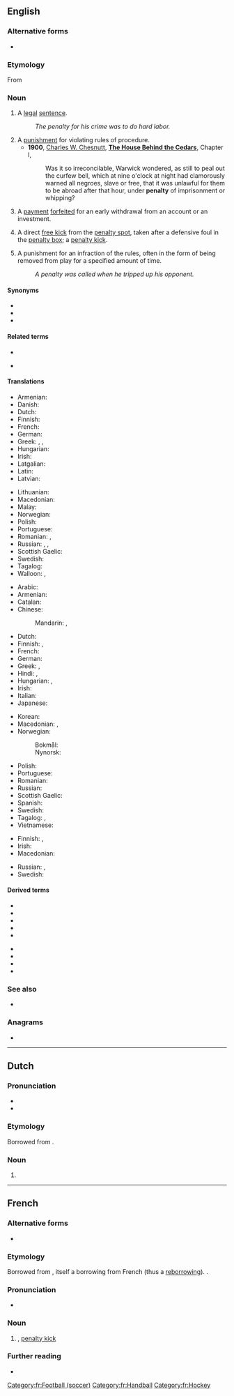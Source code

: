 {{also|pénalty}}
==English==
{{wikipedia}}

===Alternative forms===
* {{l|en|pœnalty}} {{qualifier|archaic}}

===Etymology===
From {{etyl|frm|en}} {{m|frm|pénalité}}

===Noun===
{{en-noun|penalties}}

# A [[legal]] [[sentence]].
#: ''The penalty for his crime was to do hard labor.''
# A [[punishment]] for violating rules of procedure.
#* '''1900''', [[w:Charles W. Chesnutt|Charles W. Chesnutt]], '''[[w:The House Behind the Cedars|The House Behind the Cedars]]''', Chapter I,
#*: Was it so irreconcilable, Warwick wondered, as still to peal out the curfew bell, which at nine o'clock at night had clamorously warned all negroes, slave or free, that it was unlawful for them to be abroad after that hour, under '''penalty''' of imprisonment or whipping?
# {{lb|en|finance}} A [[payment]] [[forfeit]]ed for an early withdrawal from an account or an investment.
# {{lb|en|football}} A direct [[free kick]] from the [[penalty spot]], taken after a defensive foul in the [[penalty box]]; a [[penalty kick]].
# {{lb|en|ice hockey}} A punishment for an infraction of the rules, often in the form of being removed from play for a specified amount of time.
#: ''A penalty was called when he tripped up his opponent.''

====Synonyms====
* {{l|en|punition}}
* {{l|en|punishment}}
* {{l|en|sentence}}

====Related terms====
* {{l|en|penal}}
* {{l|en|penality}} {{qualifier|rare}}

====Translations====
{{trans-top|legal sentence}}
* Armenian: {{t+|hy|պատիժ}}
* Danish: {{t|da|straf|c}}
* Dutch: {{t+|nl|straf|f}}
* Finnish: {{t+|fi|rangaistus}}
* French: {{t|fr|penalisation|f}}
* German: {{t+|de|Strafe|f}}
* Greek: {{t+|el|κύρωση|f}}, {{t+|el|ποινή|f}}, {{t+|el|τιμωρία|f}}
* Hungarian: {{t+|hu|büntetés}}
* Irish: {{t+|ga|pionós|m}}
* Latgalian: {{t|ltg|struope|f}}
* Latin: {{t+|la|multa|f}}
* Latvian: {{t|lv|sods|m}}
{{trans-mid}}
* Lithuanian: {{t|lt|bausmė}}
* Macedonian: {{t|mk|казна|f|tr=kázna|sc=Cyrl}}
* Malay: {{t|ms|hukuman}}
* Norwegian: {{t+|no|straff|m|f}}
* Polish: {{t+|pl|kara|f}}
* Portuguese: {{t+|pt|pena|f}}
* Romanian: {{t+|ro|penalizare|f}}, {{t+|ro|pedeapsă|f}}
* Russian: {{t+|ru|наказа́ние|n}}, {{t+|ru|взыска́ние|n}}, {{t+|ru|штраф|m}}
* Scottish Gaelic: {{t|gd|peanas|m}}
* Swedish: {{t+|sv|straff|n}}
* Tagalog: {{t+|tl|parusa}}
* Walloon: {{t+|wa|poenne|f}}, {{t|wa|poenålté|f}}
{{trans-bottom}}

{{trans-top|punishment for violating rules of procedure}}
* Arabic: {{t|ar|جَزَاء|m}}
* Armenian: {{t+|hy|տուգանք}}
* Catalan: {{t+|ca|càstig|m}}
* Chinese:
*: Mandarin: {{t+|cmn|懲罰}}, {{t+|cmn|惩罚|tr=chéngfá}}
* Dutch: {{t+|nl|straf|f}}
* Finnish: {{t+|fi|sopimussakko}}, {{t|fi|sopimuskorvaus}}
* French: {{t+|fr|peine|f}}
* German: {{t+|de|Strafe|f}}
* Greek: {{t+|el|αντίτιμο|n}}, {{t+|el|τιμωρία|f}}
* Hindi: {{t+|hi|दण्ड|tr=daṇḍ|sc=Deva}}, {{t|hi|सज़ा|tr=sazā|sc=Deva}}
* Hungarian: {{t+|hu|büntetés}}, {{t+|hu|bírság}}
* Irish: {{t+|ga|pionós|m}}
* Italian: {{t|it|penalità|f}}
* Japanese: {{t+|ja|罰|tr=ばつ, batsu|sc=Jpan}}
{{trans-mid}}
* Korean: {{t|ko|형벌}}
* Macedonian: {{t|mk|казна|f|tr=kázna|sc=Cyrl}}, {{t|mk|глоба|f|tr=glóba|sc=Cyrl}}
* Norwegian:
*: Bokmål: {{t+|nb|straff|m}}
*: Nynorsk: {{t|nn|straff|f}}
* Polish: {{t+|pl|kara|f}}
* Portuguese: {{t+|pt|penalidade|f}}
* Romanian: {{t+|ro|pedeapsă|f}}
* Russian: {{t+|ru|штраф|m}}
* Scottish Gaelic: {{t|gd|peanas|m}}
* Spanish: {{t+|es|castigo|m}}
* Swedish: {{t+|sv|straff|n}}
* Tagalog: {{t|tl|bayad-sala}}, {{t+|tl|parusa}}
* Vietnamese: {{t+|vi|trừng phạt}}
{{trans-bottom}}

{{trans-see|penalty kick}}

{{trans-top|punishment in ice hockey}}
* Finnish: {{t+|fi|rangaistus}}, {{t+|fi|jäähy}}
* Irish: {{t+|ga|pionós|m}}
* Macedonian: {{t|mk|пенал|m|tr=penál|sc=Cyrl}}
{{trans-mid}}
* Russian: {{t+|ru|буллит|m|alt=булли́т}}, {{t|ru|штрафной бросок|m|alt=штрафно́й бросо́к}}
* Swedish: {{t+|sv|utvisning|c}}
{{trans-bottom}}

====Derived terms====
{{der-top}}
* {{l|en|death penalty}}
* {{l|en|penalty arc}}
* {{l|en|penalty area}}
* {{l|en|penalty box}}
* {{l|en|penalty kick}}
{{der-mid}}
* {{l|en|penalty phase}}
* {{l|en|penalty shoot-out}}
* {{l|en|penalty shot}}
* {{l|en|penalty spot}}
{{der-bottom}}

===See also===
* {{l|en|free kick}}

===Anagrams===
* {{anagrams|en|a-plenty|aplenty|netplay}}

----

==Dutch==

===Pronunciation===
* {{audio|Nl-penalty.ogg|Audio|lang=nl}}
* {{hyphenation|pe|nal|ty|lang=nl}}

===Etymology===
Borrowed from {{bor|nl|en|penalty|notext=1}}.

===Noun===
{{nl-noun|m|-'s|penalty'tje}}

# {{l|en|penalty kick}}

----

==French==

===Alternative forms===
* {{l|fr|pénalty}}

===Etymology===
Borrowed from {{bor|fr|en|penalty|notext=1}}, itself a borrowing from French {{m|fr|pénalité}} (thus a [[reborrowing]]). {{doublet|lang=fr|pénalité}}.

===Pronunciation===
* {{fr-IPA|pénalty}}

===Noun===
{{fr-noun|m|penaltys|penalties}}

# {{lb|fr|sports}} {{l|en|penalty}}, [[penalty kick]]

===Further reading===
* {{R:TLFi}}

[[Category:fr:Football (soccer)]]
[[Category:fr:Handball]]
[[Category:fr:Hockey]]